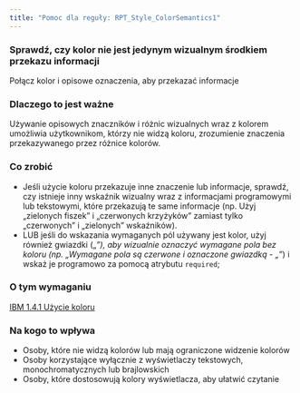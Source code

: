 ```yaml
---
title: "Pomoc dla reguły: RPT_Style_ColorSemantics1"
---
```


<div className="toolHelp">
<Row>
<Column colLg={16} colMd={8} colSm={4} className="toolHead">

### Sprawdź, czy kolor nie jest jedynym wizualnym środkiem przekazu informacji

<div id="locLevel"></div>

Połącz kolor i opisowe oznaczenia, aby przekazać informacje

</Column>
</Row>
<Row>
<Column colLg={11} colMd={5} colSm={4} className="toolMain">

### Dlaczego to jest ważne

Używanie opisowych znaczników i różnic wizualnych wraz z kolorem umożliwia użytkownikom, którzy nie widzą koloru, zrozumienie znaczenia przekazywanego przez różnice kolorów.

<div id="locSnippet"></div>

### Co zrobić

* Jeśli użycie koloru przekazuje inne znaczenie lub informacje, sprawdź, czy istnieje inny wskaźnik wizualny wraz z informacjami programowymi lub tekstowymi, które przekazują te same informacje (np. Użyj „zielonych fiszek” i „czerwonych krzyżyków” zamiast tylko  „czerwonych” i „zielonych” wskaźników).
* LUB jeśli do wskazania wymaganych pól używany jest kolor, użyj również gwiazdki („*”), aby wizualnie oznaczyć wymagane pola bez koloru (np. „Wymagane pola są czerwone i oznaczone gwiazdką - „*”) i wskaż je programowo za pomocą atrybutu `required`;


</Column>
<Column colLg={5} colMd={3} colSm={4} className="toolLeft">

### O tym wymaganiu

[IBM 1.4.1 Użycie koloru](http://www.ibm.com/able/guidelines/ci162/color.html)

### Na kogo to wpływa

 * Osoby, które nie widzą kolorów lub mają ograniczone widzenie kolorów
 * Osoby korzystające wyłącznie z wyświetlaczy tekstowych, monochromatycznych lub brajlowskich
 * Osoby, które dostosowują kolory wyświetlacza, aby ułatwić czytanie
 
</Column>
</Row>
</div>

